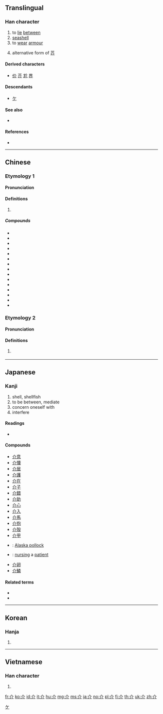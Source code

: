 ==Translingual==
{{Han etyl}}
{{stroke order|type=bw}}
{{stroke order|type=animate}}

===Han character===
{{Han char|rn=9|rad=人|as=02|sn=4|four=80220|canj=OLL|ids=⿱人⿰丿丨}}

# to [[lie]] [[between]]
# [[seashell]]
# to [[wear]] [[armour]]
# {{label|mul|literary}} alternative form of [[芥]]

====Derived characters====
* [[价]] [[芥]] [[尬]] [[界]]

====Descendants====
* [[ケ]]

====See also====
* {{l|mul|个}} <!-- graphically similar -->

====References====
* {{Han ref|kx=0091.190|dkj=00359|dj=0194.040|hdz=10103.090|uh=4ECB|ud=20171|bh=A4B6|bd=42166}}

<!--*# [[forerunner]], [[herald]], [[harbinger]]-->

[[Category:Han characters from which katakana were derived|ケ]]

----

==Chinese==
{{zh-forms}}

===Etymology 1===

====Pronunciation====
{{zh-pron
|m=jiè
|c=gaai3
|mn=kài
|mc=y
|oc=y
|ma=
|cat=n,v
}}

====Definitions====
{{zh-hanzi}}

# {{rfdef|lang=zh}}

=====Compounds=====
* {{zh-l|介詞}}
* {{zh-l|介乎}}
* {{zh-l|介懷}}
* {{zh-l|介殼}}
* {{zh-l|介然}}
* {{zh-l|介入}}
* {{zh-l|介紹}}
* {{zh-l|介紹人}}
* {{zh-l|介紹信}}
* {{zh-l|介意}}
* {{zh-l|介音}}
* {{zh-l|介於}}
* {{zh-l|介質}}
* {{zh-l|介子}}
* {{zh-l|紹介}}

===Etymology 2===

====Pronunciation====
{{zh-pron
|m=
|c=gai1
|mn=
|mc=
|oc=
|ma=
|cat=n
}}

====Definitions====
# {{label|zh|Hong Kong}} {{non-gloss definition|Informal shorthand for {{zh-l|雞}}.}}

----

==Japanese==

===Kanji===
{{ja-kanji|grade=c|rs=人02}}

# shell, shellfish
# to be between, mediate
# concern oneself with
# interfere

====Readings====
* {{ja-readings|goon=[[け]] (ke)|kanon=[[かい]] (kai)|kun=[[たすける]] (tasukeru), [[すけ]] (suke)}}

====Compounds====
{{der-top|Compounds}}
* [[介意]]
* [[介懐]]
* [[介居]]
* [[介護]]
* [[介在]]
* [[介子]]
* [[介錯]]
* [[介助]]
* [[介心]]
* [[介入]]
* [[介馬]]
* [[介抱]]
* [[介殻]]
* [[介甲]]
* {{ja-r|介党鱈|すけとうだら}}: [[Alaska pollock]]
* {{ja-r|介病|かいびょう}}: [[nursing]] a [[patient]]
* [[介卵]]
* [[介鱗]]
{{der-bottom}}

====Related terms====
* {{l|ja|介する}}
* {{l|ja|介添え}}

----

==Korean==

===Hanja===
{{ko-hanja|hangeul=개|rv=gae|mr=kae|y=kay}}

# {{defn|lang=ko|sort=人02}}

----

==Vietnamese==

===Han character===
{{vi-hantu|giới, lương|rs=人02}}

# {{defn|lang=vi|sort=人02}}

[[fr:介]]
[[ko:介]]
[[id:介]]
[[it:介]]
[[hu:介]]
[[mg:介]]
[[ms:介]]
[[ja:介]]
[[no:介]]
[[pl:介]]
[[fi:介]]
[[th:介]]
[[uk:介]]
[[zh:介]]